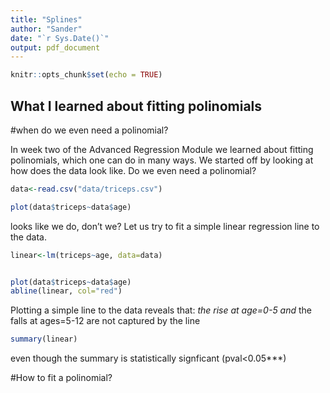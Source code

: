 ```yaml
---
title: "Splines"
author: "Sander"
date: "`r Sys.Date()`"
output: pdf_document
---
```


```r
knitr::opts_chunk$set(echo = TRUE)
```

## What I learned about fitting polinomials
#when do we even need a polinomial?

In week two of the Advanced Regression Module we learned about fitting polinomials, 
which one can do in many ways. 
We started off by looking at how does the data look like. Do we even need a polinomial?



```r
data<-read.csv("data/triceps.csv")

plot(data$triceps~data$age)
```

looks like we do, don't we? 
Let us try to fit a simple linear regression line to the data. 

```r
linear<-lm(triceps~age, data=data)


plot(data$triceps~data$age)
abline(linear, col="red")
```

Plotting a simple line to the data reveals that:
*the rise at age=0-5 and 
*the falls at ages=5-12 
are not captured by the line 

```r
summary(linear)
```
even though the summary is statistically signficant (pval<0.05***)


#How to fit a polinomial?




